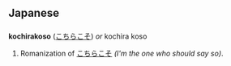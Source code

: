 == Japanese ==
=== {{Romaji}} ===
'''kochirakoso''' ([[こちらこそ]]) ''or'' kochira koso

# Romanization of [[こちらこそ]] ''(I'm the one who should say so)''.